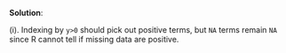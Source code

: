 
\color{blue}

**Solution**:

(i). Indexing by `y>0` should pick out positive terms, but `NA` terms remain `NA` since R cannot tell if missing data are positive. 

\color{black}


